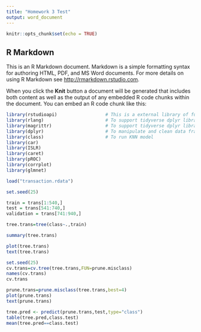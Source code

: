 ```yaml
---
title: "Homework 3 Test"
output: word_document
---
```


```r
knitr::opts_chunk$set(echo = TRUE)
```

## R Markdown

This is an R Markdown document. Markdown is a simple formatting syntax for authoring HTML, PDF, and MS Word documents. For more details on using R Markdown see <http://rmarkdown.rstudio.com>.

When you click the **Knit** button a document will be generated that includes both content as well as the output of any embedded R code chunks within the document. You can embed an R code chunk like this:

```r

library(rstudioapi)                  # This is a external library of functions
library(rlang)                       # To support tidyverse dplyr library
library(magrittr)                    # To support tidyverse dplyr library
library(dplyr)                       # To manipulate and clean data frames
library(class)                       # To run KNN model
library(car)
library(ISLR)
library(caret)
library(pROC)
library(corrplot)
library(glmnet)


```

```r
load("transaction.rdata")

set.seed(25)

train = trans[1:540,]
test = trans[541:740,]
validation = trans[741:940,]

tree.trans=tree(class~.,train)

summary(tree.trans)

plot(tree.trans)
text(tree.trans)

set.seed(25)
cv.trans=cv.tree(tree.trans,FUN=prune.misclass)
names(cv.trans)
cv.trans

prune.trans=prune.misclass(tree.trans,best=4)
plot(prune.trans)
text(prune.trans)

tree.pred <- predict(prune.trans,test,type="class")
table(tree.pred,class.test)
mean(tree.pred==class.test)
```
